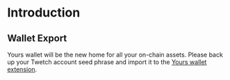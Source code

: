
# Introduction

## Wallet Export

Yours wallet will be the new home for all your on-chain assets. Please back up your Twetch account seed phrase and import it to the [Yours wallet extension](https://yours.org).

<Accounts />
